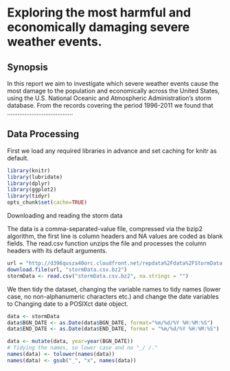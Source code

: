 Exploring the most harmful and economically damaging severe weather events. 
========

## Synopsis 

In this report we aim to investigate which severe weather events cause the most damage to the population and economically across the United States, using the U.S. National Oceanic and Atmospheric Administration's storm database. From the records covering the period 1996-2011 we found that ......................................

## Data Processing

First we load any required libraries in advance and set caching for knitr as default.  
```r
library(knitr)
library(lubridate)
library(dplyr)
library(ggplot2)
library(tidyr)
opts_chunk$set(cache=TRUE)
```

Downloading and reading the storm data  

The data is a comma-separated-value file, compressed via the bzip2 algorithm, the first line is column headers and NA values are coded as blank fields. The read.csv function unzips the file and processes the column headers with its default arguments.  

```r
url = "http://d396qusza40orc.cloudfront.net/repdata%2Fdata%2FStormData.csv.bz2"
download.file(url, "stormData.csv.bz2")
stormData <- read.csv("stormData.csv.bz2", na.strings = "")
```

We then tidy the dataset, changing the variable names to tidy names (lower case, no non-alphanumeric characters etc.) and change the date variables to 
Changing date to a POSIXct date object.
```r
data <- stormData
data$BGN_DATE <- as.Date(data$BGN_DATE, format="%m/%d/%Y %H:%M:%S")
data$END_DATE <- as.Date(data$END_DATE, format = "%m/%d/%Y %H:%M:%S")

data <- mutate(data, year=year(BGN_DATE))
# Tidying the names, so lower case and no "_/ /."
names(data) <- tolower(names(data))
names(data) <- gsub("_", "x", names(data))
```